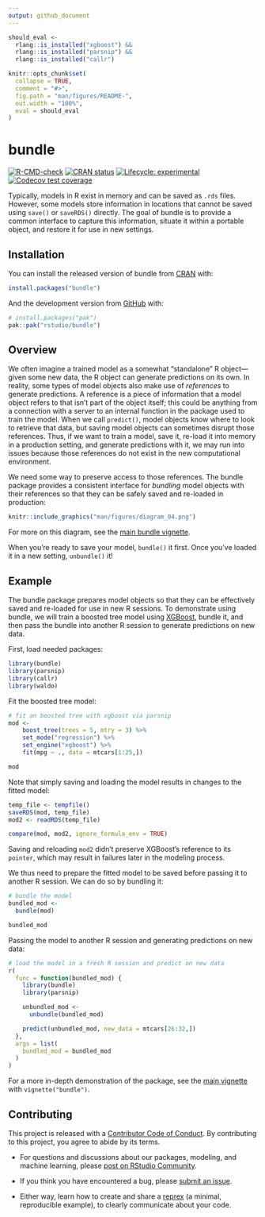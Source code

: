 ```yaml
---
output: github_document
---
```


<!-- README.md is generated from README.Rmd. Please edit that file -->

```r
should_eval <-
  rlang::is_installed("xgboost") &&
  rlang::is_installed("parsnip") &&
  rlang::is_installed("callr")

knitr::opts_chunk$set(
  collapse = TRUE,
  comment = "#>",
  fig.path = "man/figures/README-",
  out.width = "100%",
  eval = should_eval
)
```

# bundle

<!-- badges: start -->
[![R-CMD-check](https://github.com/rstudio/bundle/actions/workflows/R-CMD-check.yaml/badge.svg)](https://github.com/rstudio/bundle/actions/workflows/R-CMD-check.yaml)
[![CRAN status](https://www.r-pkg.org/badges/version/bundle)](https://CRAN.R-project.org/package=bundle)
[![Lifecycle: experimental](https://img.shields.io/badge/lifecycle-experimental-orange.svg)](https://lifecycle.r-lib.org/articles/stages.html#experimental)
[![Codecov test coverage](https://codecov.io/gh/rstudio/bundle/branch/main/graph/badge.svg)](https://app.codecov.io/gh/rstudio/bundle?branch=main)
<!-- badges: end -->

Typically, models in R exist in memory and can be saved as `.rds` files. However, some models store information in locations that cannot be saved using `save()` or `saveRDS()` directly. The goal of bundle is to provide a common interface to capture this information, situate it within a portable object, and restore it for use in new settings.

## Installation

You can install the released version of bundle from [CRAN](https://CRAN.R-project.org) with:

``` r
install.packages("bundle")
```

And the development version from [GitHub](https://github.com/) with:

``` r
# install.packages("pak")
pak::pak("rstudio/bundle")
```

## Overview

We often imagine a trained model as a somewhat "standalone" R object---given some new data, the R object can generate predictions on its own. In reality, some types of model objects also make use of _references_ to generate predictions. A reference is a piece of information that a model object refers to that isn't part of the object itself; this could be anything from a connection with a server to an internal function in the package used to train the model. When we call `predict()`, model objects know where to look to retrieve that data, but saving model objects can sometimes disrupt those references. Thus, if we want to train a model, save it, re-load it into memory in a production setting, and generate predictions with it, we may run into issues because those references do not exist in the new computational environment.

We need some way to preserve access to those references. The bundle package provides a consistent interface for _bundling_ model objects with their references so that they can be safely saved and re-loaded in production:

```r
knitr::include_graphics("man/figures/diagram_04.png")
```

For more on this diagram, see the [main bundle vignette](https://rstudio.github.io/bundle/articles/bundle.html).

When you're ready to save your model, `bundle()` it first. Once you've loaded it in a new setting, `unbundle()` it!

## Example

The bundle package prepares model objects so that they can be effectively saved and re-loaded for use in new R sessions. To demonstrate using bundle, we will train a boosted tree model using [XGBoost](https://xgboost.readthedocs.io/), bundle it, and then pass the bundle into another R session to generate predictions on new data.

First, load needed packages:

```r
library(bundle)
library(parsnip)
library(callr)
library(waldo)
```

Fit the boosted tree model:

```r
# fit an boosted tree with xgboost via parsnip
mod <-
    boost_tree(trees = 5, mtry = 3) %>%
    set_mode("regression") %>%
    set_engine("xgboost") %>%
    fit(mpg ~ ., data = mtcars[1:25,])

mod
```

Note that simply saving and loading the model results in changes to the fitted model:

```r
temp_file <- tempfile()
saveRDS(mod, temp_file)
mod2 <- readRDS(temp_file)

compare(mod, mod2, ignore_formula_env = TRUE)
```

Saving and reloading `mod2` didn't preserve XGBoost's reference to its `pointer`, which may result in failures later in the modeling process.

We thus need to prepare the fitted model to be saved before passing it to another R session. We can do so by bundling it:

```r
# bundle the model
bundled_mod <-
  bundle(mod)

bundled_mod
```

Passing the model to another R session and generating predictions on new data:

```r
# load the model in a fresh R session and predict on new data
r(
  func = function(bundled_mod) {
    library(bundle)
    library(parsnip)

    unbundled_mod <-
      unbundle(bundled_mod)

    predict(unbundled_mod, new_data = mtcars[26:32,])
  },
  args = list(
    bundled_mod = bundled_mod
  )
)
```

For a more in-depth demonstration of the package, see the [main vignette](https://rstudio.github.io/bundle/articles/bundle.html) with `vignette("bundle")`.

## Contributing

This project is released with a [Contributor Code of Conduct](https://contributor-covenant.org/version/2/0/CODE_OF_CONDUCT.html). By contributing to this project, you agree to abide by its terms.

- For questions and discussions about our packages, modeling, and machine learning, please [post on RStudio Community](https://forum.posit.co/new-topic?category_id=15&tags=question).

- If you think you have encountered a bug, please [submit an issue](https://github.com/rstudio/bundle/issues).

- Either way, learn how to create and share a [reprex](https://reprex.tidyverse.org/articles/articles/learn-reprex.html) (a minimal, reproducible example), to clearly communicate about your code.
